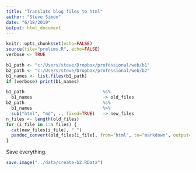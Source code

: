 ```yaml
---
title: "Translate blog files to html"
author: "Steve Simon"
date: "6/18/2019"
output: html_document
---
```


```r
knitr::opts_chunk$set(echo=FALSE)
source(file="prelims.R", echo=FALSE)
verbose <- TRUE
```

```r
b1_path <- "c:/Users/steve/Dropbox/professional/web/b1"
b2_path <- "c:/Users/steve/Dropbox/professional/web/b2"
b1_names <- list.files(b1_path)
if (verbose) print(b1_names)
```


```r
b1_path                              %s%
  b1_names                           -> old_files
b2_path                              %s%
  b1_names                           %>%
  sub("html", "md", ., fixed=TRUE)   -> new_files
n_files <- length(old_files)
for (i_file in 1:n_files) {
  cat(new_files[i_file], " ")
  pandoc_convert(old_files[i_file], from="html", to="markdown", output=new_files[i_file])
}
```

Save everything.

```r
save.image("../data/create-b2.RData")
```